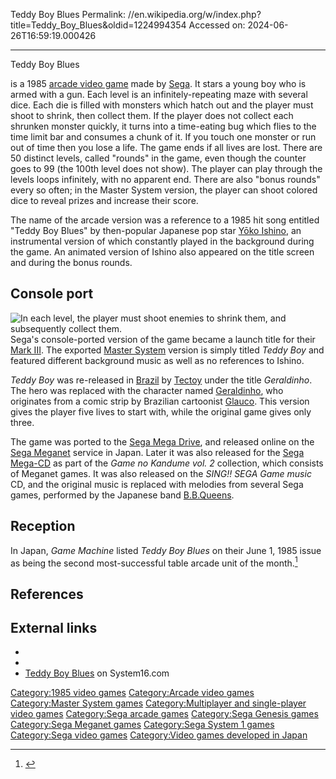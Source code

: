 Teddy Boy Blues
Permalink: //en.wikipedia.org/w/index.php?title=Teddy_Boy_Blues&oldid=1224994354
Accessed on: 2024-06-26T16:59:19.000426



------
Teddy Boy Blues
{{Short description|1985 video game}}
{{more citations needed|date=November 2020}}
{{Infobox video game
| title = Teddy Boy Blues
| image = Teddy-Boy-Blues-arcade-flyer.jpg
| caption = 1985 Japanese arcade flyer featuring Yōko Ishino
| developer = [[Sega]]
| publisher = Sega
| platforms = [[Arcade video game|Arcade]], [[Master System]], [[Mega Drive]], [[Mega-CD]]
| released = 1985
| genre = [[Platform game|Platform]]
| modes = [[Single player]], [[Multiplayer video game|multiplayer]]
| arcade system = [[Sega System 1]]
}}

{{nihongo|'''''Teddy Boy Blues – Yohko Ishino'''''|テディボーイ・ブルース / 石野陽子|''Tedibōi Burūzu / Ishino Yōko''}} is a 1985 [[arcade video game]] made by [[Sega]]. It stars a young boy who is armed with a gun. Each level is an infinitely-repeating maze with several dice. Each die is filled with monsters which hatch out and the player must shoot to shrink, then collect them. If the player does not collect each shrunken monster quickly, it turns into a time-eating bug which flies to the time limit bar and consumes a chunk of it. If you touch one monster or run out of time then you lose a life. The game ends if all lives are lost. There are 50 distinct levels,  called "rounds" in the game, even though the counter goes to 99 (the 100th level does not show). The player can play through the levels loops infinitely, with no apparent end. There are also "bonus rounds" every so often; in the Master System version, the player can shoot colored dice to reveal prizes and increase their score.

The name of the arcade version was a reference to a 1985 hit song entitled "Teddy Boy Blues" by then-popular Japanese pop star [[Yōko Ishino]], an instrumental version of which constantly played in the background during the game. An animated version of Ishino also appeared on the title screen and during the bonus rounds.

==Console port==
[[File:Teddy_Boy_Blues_Arcade_Gameplay_Screenshot.png|thumb|left|In each level, the player must shoot enemies to shrink them, and subsequently collect them.]]
Sega's console-ported version of the game became a launch title for their [[Sega SG-1000 Mark III|Mark III]]. The exported [[Master System]] version is simply titled ''Teddy Boy'' and featured different background music as well as no references to Ishino.

''Teddy Boy'' was re-released in [[Brazil]] by [[Tectoy]] under the title ''Geraldinho''. The hero was replaced with the character named [[Geraldinho]], who originates from a comic strip by Brazilian cartoonist [[Glauco Villas Boas|Glauco]]. This version gives the player five lives to start with, while the original game gives only three.

The game was ported to the [[Sega Mega Drive]], and released online on the [[Sega Meganet]] service in Japan. Later it was also released for the [[Sega Mega-CD]] as part of the ''Game no Kandume vol. 2'' collection, which consists of Meganet games. It was also released on the ''SING!! SEGA Game music'' CD, and the original music is replaced with melodies from several Sega games, performed by the Japanese band [[B.B.Queens]].

== Reception ==
In Japan, ''Game Machine'' listed ''Teddy Boy Blues'' on their June 1, 1985 issue as being the second most-successful table arcade unit of the month.<ref>{{cite magazine|title=Game Machine's Best Hit Games 25 - テーブル型TVゲーム機 (Table Videos)|magazine=[[:ja:ゲームマシン|Game Machine]]|issue=261|publisher=[[:ja:アミューズメント通信社|Amusement Press, Inc.]]|date=1 June 1985|page=23|lang=ja}}</ref>

==References==
{{Reflist}}

== External links ==
{{Portal|Japan|Video games|1980s}}
*{{KLOV game|id=10048|name=Teddy Boy Blues}}
*{{moby game|id=/teddy-boy|name=''Teddy Boy''}}
*[http://www.system16.com/hardware.php?id=693&page=1#1819 Teddy Boy Blues] on System16.com

[[Category:1985 video games]]
[[Category:Arcade video games]]
[[Category:Master System games]]
[[Category:Multiplayer and single-player video games]]
[[Category:Sega arcade games]]
[[Category:Sega Genesis games]]
[[Category:Sega Meganet games]]
[[Category:Sega System 1 games]]
[[Category:Sega video games]]
[[Category:Video games developed in Japan]]


{{sega-stub}}